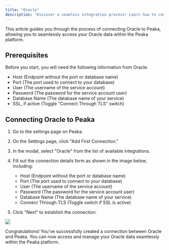 ```yaml
---
title: "Oracle"
description: "Discover a seamless integration process! Learn how to connect Oracle to Peaka effortlessly for streamlined transactions."
---
```


This article guides you through the process of connecting Oracle to Peaka, allowing you to seamlessly access your Oracle data within the Peaka platform.

## Prerequisites

Before you start, you will need the following information from Oracle.

- Host (Endpoint without the port or database name)
- Port (The port used to connect to your database)
- User (The username of the service account)
- Password (The password for the service account user)
- Database Name (The database name of your service)
- SSL, if active (Toggle "Connect Through TLS" switch)

## Connecting Oracle to Peaka

1. Go to the settings page on Peaka.

2. On the Settings page, click "Add First Connection."

3. In the modal, select "Oracle" from the list of available integrations.

4. Fill out the connection details form as shown in the image below, including:

   - Host (Endpoint without the port or database name)
   - Port (The port used to connect to your database)
   - User (The username of the service account)
   - Password (The password for the service account user)
   - Database Name (The database name of your service)
   - Connect Through TLS (Toggle switch if SSL is active)

5. Click "Next" to establish the connection.

<img src="images/integrations/oracle-1.png" />

Congratulations! You've successfully created a connection between Oracle and Peaka. You can now access and manage your Oracle data seamlessly within the Peaka platform.
